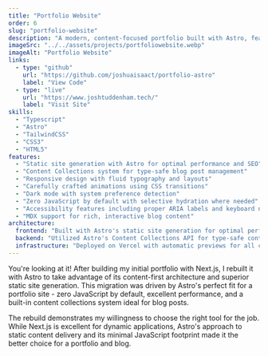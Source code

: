 ```yaml
---
title: "Portfolio Website"
order: 6
slug: "portfolio-website"
description: "A modern, content-focused portfolio built with Astro, featuring a blog system, responsive design, and optimal performance through static site generation."
imageSrc: "../../assets/projects/portfoliowebsite.webp"
imageAlt: "Portfolio Website"
links:
  - type: "github"
    url: "https://github.com/joshuaisaact/portfolio-astro"
    label: "View Code"
  - type: "live"
    url: "https://www.joshtuddenham.tech/"
    label: "Visit Site"
skills:
  - "Typescript"
  - "Astro"
  - "TailwindCSS"
  - "CSS3"
  - "HTML5"
features:
  - "Static site generation with Astro for optimal performance and SEO"
  - "Content Collections system for type-safe blog post management"
  - "Responsive design with fluid typography and layouts"
  - "Carefully crafted animations using CSS transitions"
  - "Dark mode with system preference detection"
  - "Zero JavaScript by default with selective hydration where needed"
  - "Accessibility features including proper ARIA labels and keyboard navigation"
  - "MDX support for rich, interactive blog content"
architecture:
  frontend: "Built with Astro's static site generation for optimal performance. Implemented WCAG-compliant accessible design patterns. Created reusable components with TypeScript for type safety. Leveraged Astro's partial hydration for interactive elements."
  backend: "Utilized Astro's Content Collections API for type-safe content management. Implemented efficient asset optimization and delivery. Markdown and MDX processing for blog posts."
  infrastructure: "Deployed on Vercel with automatic previews for all changes. Set up proper meta tags and SEO optimization for all pages. Optimized build process for fast static site generation."
---
```


You're looking at it! After building my initial portfolio with Next.js, I rebuilt it with Astro to take advantage of its content-first architecture and superior static site generation. This migration was driven by Astro's perfect fit for a portfolio site - zero JavaScript by default, excellent performance, and a built-in content collections system ideal for blog posts.

The rebuild demonstrates my willingness to choose the right tool for the job. While Next.js is excellent for dynamic applications, Astro's approach to static content delivery and its minimal JavaScript footprint made it the better choice for a portfolio and blog.
